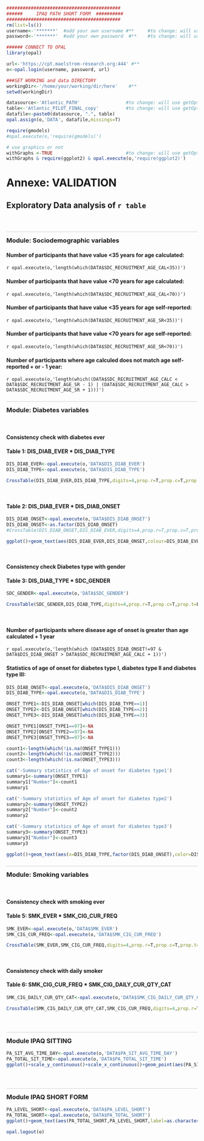 ```r
##########################################
######     IPAQ PATH SHORT FORM  ##########
##########################################
rm(list=ls())
username<-'*******'  #add your own username #** 	#to change: will use getOption instead	
password<-'*******'  #add your own password  #** 	#to change: will use getOption instead	

###### CONNECT TO OPAL
library(opal)

url<-'https://cpt.maelstrom-research.org:444' #**
o<-opal.login(username, password, url)		

###SET WORKING and data DIRECTORY
workingDir<-'/home/your/working/dir/here'    #**
setwd(workingDir)

datasource<-'Atlantic_PATH'					#to change: will use getOption instead
table<-'Atlantic_PILOT_FINAL_copy'			#to change: will use getOption instead
datafile<-paste0(datasource, ".", table)
opal.assign(o,'DATA', datafile,missings=T)

require(gmodels)
#opal.execute(o,'require(gmodels)')  

# use graphics or not
withGraphs <-TRUE							#to change: will use getOption instead	
withGraphs & require(ggplot2) & opal.execute(o,'require(ggplot2)')
```

# Annexe: VALIDATION

## Exploratory Data analysis of `r table `

<br/>

### Module: Sociodemographic variables ##

#### Number of participants that have value <35 years for age calculated: 

`r opal.execute(o,'length(which(DATA$SDC_RECRUITMENT_AGE_CAL<35))') `

#### Number of participants that have value <70 years for age calculated:

`r opal.execute(o,'length(which(DATA$SDC_RECRUITMENT_AGE_CAL<70))') `

#### Number of participants that have value <35 years for age self-reported:

`r opal.execute(o,'length(which(DATA$SDC_RECRUITMENT_AGE_SR<35))') `

#### Number of participants that have value <70 years for age self-reported:

`r opal.execute(o,'length(which(DATA$SDC_RECRUITMENT_AGE_SR<70))') `

#### Number of participants where age calculed does not match age self-reported + or - 1 year:

`r opal.execute(o,'length(which((DATA$SDC_RECRUITMENT_AGE_CALC <  DATA$SDC_RECRUITMENT_AGE_SR - 1) | (DATA$SDC_RECRUITMENT_AGE_CALC > DATA$SDC_RECRUITMENT_AGE_SR + 1)))') `


### Module: Diabetes variables ##

<br/>

#### Consistency check with diabetes ever 

#### Table 1: DIS_DIAB_EVER * DIS_DIAB_TYPE

``` r

DIS_DIAB_EVER<-opal.execute(o,'DATA$DIS_DIAB_EVER')
DIS_DIAB_TYPE<-opal.execute(o,'DATA$DIS_DIAB_TYPE')

CrossTable(DIS_DIAB_EVER,DIS_DIAB_TYPE,digits=4,prop.r=T,prop.c=T,prop.t=F,prop.chisq=F,format='SPSS',missing.include=T)

```

<br/>

#### Table 2: DIS_DIAB_EVER * DIS_DIAB_ONSET

``` r
DIS_DIAB_ONSET<-opal.execute(o,'DATA$DIS_DIAB_ONSET')
DIS_DIAB_ONSET<-as.factor(DIS_DIAB_ONSET)
#CrossTable(DIS_DIAB_ONSET,DIS_DIAB_EVER,digits=4,prop.r=T,prop.c=T,prop.t=F,prop.chisq=F,format='SPSS',missing.include=T)

ggplot()+geom_text(aes(DIS_DIAB_EVER,DIS_DIAB_ONSET,colour=DIS_DIAB_EVER,label=..count..),stat='bin',na.rm=T,parse=T)+guides(colour=FALSE)

```

<br/>

#### Consistency check Diabetes type with gender

#### Table 3: DIS_DIAB_TYPE * SDC_GENDER


``` r
SDC_GENDER<-opal.execute(o,'DATA$SDC_GENDER')

CrossTable(SDC_GENDER,DIS_DIAB_TYPE,digits=4,prop.r=T,prop.c=T,prop.t=F,prop.chisq=F,format='SPSS',missing.include=T)

```

<br/>

#### Number of participants where disease age of onset is greater than age calculated + 1 year

`r opal.execute(o,'length(which (DATA$DIS_DIAB_ONSET!=97 & DATA$DIS_DIAB_ONSET > DATA$SDC_RECRUITMENT_AGE_CALC + 1))') `

#### Statistics of age of onset for diabetes type I, diabetes type II  and diabetes type III:

``` r
DIS_DIAB_ONSET<-opal.execute(o,'DATA$DIS_DIAB_ONSET')
DIS_DIAB_TYPE<-opal.execute(o,'DATA$DIS_DIAB_TYPE')

ONSET_TYPE1<-DIS_DIAB_ONSET[which(DIS_DIAB_TYPE==1)]
ONSET_TYPE2<-DIS_DIAB_ONSET[which(DIS_DIAB_TYPE==2)]
ONSET_TYPE3<-DIS_DIAB_ONSET[which(DIS_DIAB_TYPE==3)]

ONSET_TYPE1[ONSET_TYPE1==97]<-NA
ONSET_TYPE2[ONSET_TYPE2==97]<-NA
ONSET_TYPE3[ONSET_TYPE3==97]<-NA

count1<-length(which(!is.na(ONSET_TYPE1)))
count2<-length(which(!is.na(ONSET_TYPE2)))
count3<-length(which(!is.na(ONSET_TYPE3)))

cat('-Summary statistics of Age of onset for diabetes type1')
summary1<-summary(ONSET_TYPE1)
summary1["Number"]<-count1
summary1

cat('-Summary statistics of Age of onset for diabetes type2')
summary2<-summary(ONSET_TYPE2)
summary2["Number"]<-count2
summary2

cat('-Summary statistics of Age of onset for diabetes type3')
summary3<-summary(ONSET_TYPE3)
summary3["Number"]<-count3
summary3

```

```r
ggplot()+geom_text(aes(x=DIS_DIAB_TYPE,factor(DIS_DIAB_ONSET),color=DIS_DIAB_TYPE,label=..count..),stat='bin',na.rm=T,parse=T)+guides(color=FALSE)
```

### Module: Smoking variables

<br/>

#### Consistency check with smoking ever

#### Table 5: SMK_EVER * SMK_CIG_CUR_FREQ

``` r

SMK_EVER<-opal.execute(o,'DATA$SMK_EVER')
SMK_CIG_CUR_FREQ<-opal.execute(o,'DATA$SMK_CIG_CUR_FREQ')

CrossTable(SMK_EVER,SMK_CIG_CUR_FREQ,digits=4,prop.r=T,prop.c=T,prop.t=F,prop.chisq=F,format='SPSS',missing.include=T)

```

<br/>

#### Consistency check with daily smoker

#### Table 6: SMK_CIG_CUR_FREQ * SMK_CIG_DAILY_CUR_QTY_CAT

``` r

SMK_CIG_DAILY_CUR_QTY_CAT<-opal.execute(o,'DATA$SMK_CIG_DAILY_CUR_QTY_CAT')

CrossTable(SMK_CIG_DAILY_CUR_QTY_CAT,SMK_CIG_CUR_FREQ,digits=4,prop.r=T,prop.c=T,prop.t=F,prop.chisq=F,format='SPSS',missing.include=T)

```

<br/>

### Module IPAQ SITTING

```r
PA_SIT_AVG_TIME_DAY<-opal.execute(o,'DATA$PA_SIT_AVG_TIME_DAY')
PA_TOTAL_SIT_TIME<-opal.execute(o,'DATA$PA_TOTAL_SIT_TIME')
ggplot()+scale_y_continuous()+scale_x_continuous()+geom_point(aes(PA_SIT_AVG_TIME_DAY,PA_TOTAL_SIT_TIME,colour=2),na.rm=T)+guides(colour=FALSE)

```

<br/>

### Module IPAQ SHORT FORM

```r

PA_LEVEL_SHORT<-opal.execute(o,'DATA$PA_LEVEL_SHORT')
PA_TOTAL_SHORT<-opal.execute(o,'DATA$PA_TOTAL_SHORT')
ggplot()+geom_text(aes(PA_TOTAL_SHORT,PA_LEVEL_SHORT,label=as.character(PA_LEVEL_SHORT),color=PA_LEVEL_SHORT),na.rm=T,size=4,)+guides(color=FALSE)

```



```r
opal.logout(o)
```

<style type="text/css">
.navbar {
  display: none;
}

@media screen{
  h3 {
    border-top: solid 1px #ccc;
    padding-top: 12px;
  }
}


@media print{
  body {
    font-size: 12px;
  }
  h2, h3 {
    page-break-before: always;
  }
  .table{
    page-break-inside: avoid;
  }
} 

#toc {
  overflow: overlay;
  max-height: 500px;
}

.table {
  width: 0%;
}

.table td {
  min-width: 200px;
}

</style>
